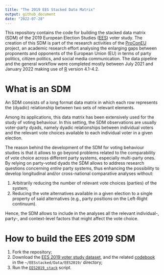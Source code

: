 ---
title: "The 2019 EES Stacked Data Matrix"
output: github_document
date: "2022-07-28"
---

This repository contains the code for building the stacked data matrix (SDM) of the 2019 European 
Election Studies ([EES](http://europeanelectionstudies.net/)) voter study. The creation of this SDM is 
part of the research activities of the [ProConEU](https://www.mzes.uni-mannheim.de/proconeu/) project, 
an academic research effort analysing the enlarging gaps between 
proponents and opponents of the European Union (EU) in terms of party politics, citizen politics, and 
social media communication. The data pipeline and the general workflow were completed mostly between July 2021 and January 2022 making use of 
[R](https://cran.r-project.org/) version 4.1-4.2.

# What is an SDM

An SDM consists of a long format data matrix in which each row represents the (dyadic) relationship 
between two sets of relevant elements.  

Among its applications, this data matrix has been extensively used for the study of voting behaviour. 
In this setting, the SDM observations are usually voter-party dyads, namely dyadic relationships between
individual voters and the relevant vote choices available to each individual voter in a given election. 

The reason behind the development of the SDM for voting behaviour studies is that it allows to go 
beyond problems related to the comparability of vote choice across different party systems, especially 
multi-party ones. By relying on party-voted dyads the SDM allows to address research questions 
concerning *entire* party systems, thus enhancing the possibility to develop longitudinal and/or 
cross-national comparative analyses without: 

1. Arbitrarily reducing the number of relevant vote choices (parties) of the system; 
2. Reducing the vote alternatives available in a given election to a single property of said alternatives 
(e.g., party positions on the Left-Right continuum).

Hence, the SDM allows to include in the analyses all the relevant individual-, party-, and context-level 
factors that might affect the vote choice. 

# How to build the EES 2019 SDM

1. Fork the repository;
2. Download the [EES 2019 voter study dataset](http://europeanelectionstudies.net/european-election-studies/ees-2019-study/voter-study-2019), 
and the related [codebook](https://access.gesis.org/dbk/67448) in the `~/EESstacked/Data/EES2019/` directory;
3. Run the [`EES2019_stack`](https://github.com/giucarny/EESstacked/blob/NewREADME/Scripts/EES2019_stack.R) script.




```{r libraries, echo=TRUE}



```